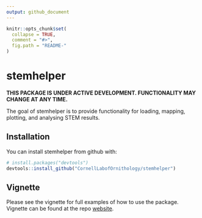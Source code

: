```yaml
---
output: github_document
---
```


<!-- README.md is generated from README.Rmd. Please edit that file -->

```r
knitr::opts_chunk$set(
  collapse = TRUE,
  comment = "#>",
  fig.path = "README-"
)
```

# stemhelper

**THIS PACKAGE IS UNDER ACTIVE DEVELOPMENT. FUNCTIONALITY MAY CHANGE AT ANY TIME.**

The goal of stemhelper is to provide functionality for loading, mapping, plotting, and analysing STEM results.

## Installation

You can install stemhelper from github with:

```r
# install.packages("devtools")
devtools::install_github("CornellLabofOrnithology/stemhelper")
```

## Vignette

Please see the vignette for full examples of how to use the package. Vignette can be found at the repo [website](https://cornelllabofornithology.github.io/stemhelper/).
